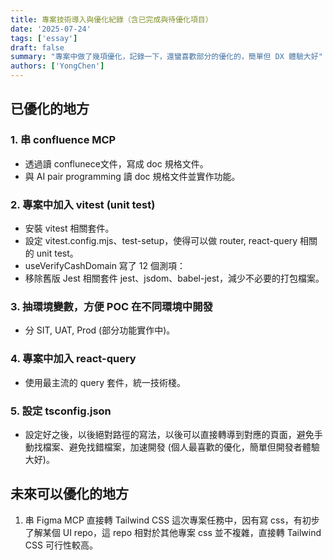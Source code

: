 ```yaml
---
title: 專案技術導入與優化紀錄（含已完成與待優化項目）
date: '2025-07-24'
tags: ['essay']
draft: false
summary: "專案中做了幾項優化，記錄一下，還蠻喜歡部分的優化的，簡單但 DX 體驗大好"
authors: ['YongChen']
---
```


## 已優化的地方

### 1. 串 confluence MCP 
- 透過讀 conflunece文件，寫成 doc 規格文件。
- 與 AI pair programming 讀 doc 規格文件並實作功能。

### 2. 專案中加入 vitest (unit test)

- 安裝 vitest 相關套件。
- 設定 vitest.config.mjs、test-setup，使得可以做 router, react-query 相關的 unit test。
- useVerifyCashDomain 寫了 12 個測項：
- 移除舊版 Jest 相關套件 jest、jsdom、babel-jest，減少不必要的打包檔案。

### 3. 抽環境變數，方便 POC 在不同環境中開發
- 分 SIT, UAT, Prod (部分功能實作中)。

### 4. 專案中加入 react-query
- 使用最主流的 query 套件，統一技術棧。

### 5. 設定 tsconfig.json
- 設定好之後，以後絕對路徑的寫法，以後可以直接轉導到對應的頁面，避免手動找檔案、避免找錯檔案，加速開發 (個人最喜歡的優化，簡單但開發者體驗大好)。


## 未來可以優化的地方
1. 串 Figma MCP 直接轉 Tailwind CSS
這次專案任務中，因有寫 css，有初步了解某個 UI repo，這 repo 相對於其他專案 css 並不複雜，直接轉 Tailwind CSS 可行性較高。
